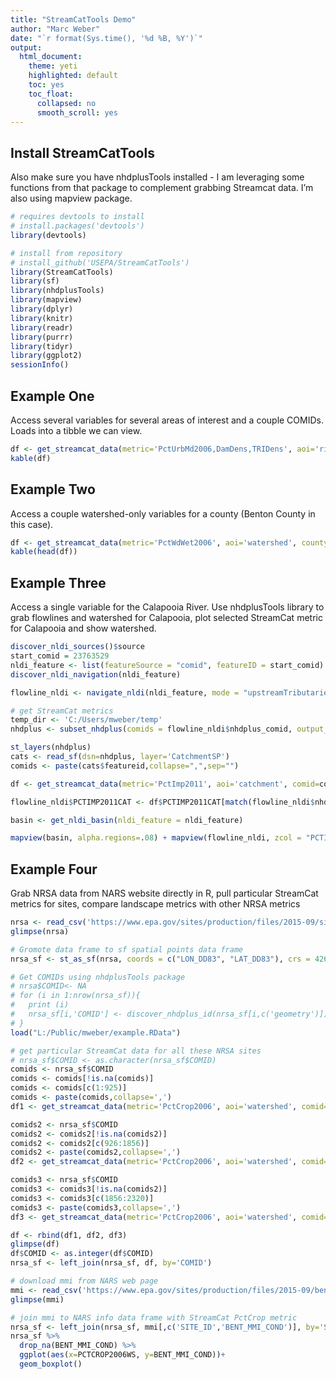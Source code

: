 ```yaml
---
title: "StreamCatTools Demo"
author: "Marc Weber"
date: "`r format(Sys.time(), '%d %B, %Y')`"
output: 
  html_document:
    theme: yeti
    highlighted: default 
    toc: yes
    toc_float:
      collapsed: no
      smooth_scroll: yes
---
```


## Install StreamCatTools
Also make sure you have nhdplusTools installed - I am leveraging some functions from that package to complement grabbing Streamcat data.  I'm also using mapview package.
```r
# requires devtools to install
# install.packages('devtools')
library(devtools)

# install from repository
# install_github('USEPA/StreamCatTools')
library(StreamCatTools)
library(sf)
library(nhdplusTools)
library(mapview)
library(dplyr)
library(knitr)
library(readr)
library(purrr)
library(tidyr)
library(ggplot2)
sessionInfo()
```

## Example One
Access several variables for several areas of interest and a couple COMIDs.  Loads into a tibble we can view.
```r
df <- get_streamcat_data(metric='PctUrbMd2006,DamDens,TRIDens', aoi='riparian_catchment,catchment,watershed', comid='179,1337,1337420')
kable(df)
```

## Example Two
Access a couple watershed-only variables for a county (Benton County in this case). 
```r
df <- get_streamcat_data(metric='PctWdWet2006', aoi='watershed', county='41003')
kable(head(df))
```

## Example Three
Access a single variable for the Calapooia River. Use nhdplusTools library to grab flowlines and watershed for Calapooia, plot selected StreamCat metric for Calapooia and show watershed.
```r
discover_nldi_sources()$source
start_comid = 23763529
nldi_feature <- list(featureSource = "comid", featureID = start_comid)
discover_nldi_navigation(nldi_feature)

flowline_nldi <- navigate_nldi(nldi_feature, mode = "upstreamTributaries", data_source = "")

# get StreamCat metrics
temp_dir <- 'C:/Users/mweber/temp'
nhdplus <- subset_nhdplus(comids = flowline_nldi$nhdplus_comid, output_file = file.path(temp_dir, "nhdplus.gpkg"),nhdplus_data = "download",overwrite = TRUE, return_data = FALSE)

st_layers(nhdplus)
cats <- read_sf(dsn=nhdplus, layer='CatchmentSP')
comids <- paste(cats$featureid,collapse=",",sep="")

df <- get_streamcat_data(metric='PctImp2011', aoi='catchment', comid=comids)

flowline_nldi$PCTIMP2011CAT <- df$PCTIMP2011CAT[match(flowline_nldi$nhdplus_comid, df$COMID)]

basin <- get_nldi_basin(nldi_feature = nldi_feature)

mapview(basin, alpha.regions=.08) + mapview(flowline_nldi, zcol = "PCTIMP2011CAT", legend = TRUE)
```

## Example Four
Grab NRSA data from NARS website directly in R, pull particular StreamCat metrics for sites, compare landscape metrics with other NRSA metrics
```r
nrsa <- read_csv('https://www.epa.gov/sites/production/files/2015-09/siteinfo_0.csv')
glimpse(nrsa)

# Gromote data frame to sf spatial points data frame
nrsa_sf <- st_as_sf(nrsa, coords = c("LON_DD83", "LAT_DD83"), crs = 4269)

# Get COMIDs using nhdplusTools package
# nrsa$COMID<- NA
# for (i in 1:nrow(nrsa_sf)){
#   print (i)
#   nrsa_sf[i,'COMID'] <- discover_nhdplus_id(nrsa_sf[i,c('geometry')])
# }
load("L:/Public/mweber/example.RData")

# get particular StreamCat data for all these NRSA sites
# nrsa_sf$COMID <- as.character(nrsa_sf$COMID)
comids <- nrsa_sf$COMID
comids <- comids[!is.na(comids)]
comids <- comids[c(1:925)]
comids <- paste(comids,collapse=',')
df1 <- get_streamcat_data(metric='PctCrop2006', aoi='watershed', comid=comids)

comids2 <- nrsa_sf$COMID
comids2 <- comids2[!is.na(comids2)]
comids2 <- comids2[c(926:1856)]
comids2 <- paste(comids2,collapse=',')
df2 <- get_streamcat_data(metric='PctCrop2006', aoi='watershed', comid=comids2)

comids3 <- nrsa_sf$COMID
comids3 <- comids3[!is.na(comids2)]
comids3 <- comids3[c(1856:2320)]
comids3 <- paste(comids3,collapse=',')
df3 <- get_streamcat_data(metric='PctCrop2006', aoi='watershed', comid=comids3)

df <- rbind(df1, df2, df3)
glimpse(df)
df$COMID <- as.integer(df$COMID)
nrsa_sf <- left_join(nrsa_sf, df, by='COMID')
```

```r
# download mmi from NARS web page
mmi <- read_csv('https://www.epa.gov/sites/production/files/2015-09/bentcond.csv')
glimpse(mmi)

# join mmi to NARS info data frame with StreamCat PctCrop metric
nrsa_sf <- left_join(nrsa_sf, mmi[,c('SITE_ID','BENT_MMI_COND')], by='SITE_ID')
nrsa_sf %>% 
  drop_na(BENT_MMI_COND) %>%
  ggplot(aes(x=PCTCROP2006WS, y=BENT_MMI_COND))+
  geom_boxplot()

```